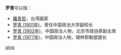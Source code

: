 '''罗青'''可以指：
* [[羅青哲|羅青哲]]，台湾画家
* [[罗青_(1901年)|罗青 (1901年)]]，曾任中国政法大学副校长
* [[罗青_(1902年)|罗青 (1902年)]]，中国政治人物，北京市政协原副主席
* [[罗青_(1977年)|罗青 (1977年)]]，中国政治人物，锡林郭勒盟盟长

{{disambig}}

[[Category:二字罗姓人名消歧义|qing]]